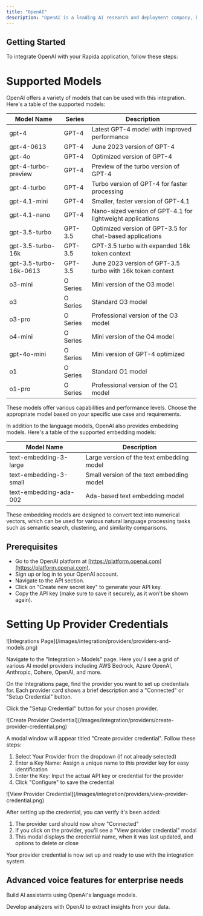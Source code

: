 ```yaml
---
title: "OpenAI"
description: "OpenAI is a leading AI research and deployment company, known for its advanced language models like GPT-3 and GPT-4."
---
```


## Getting Started

To integrate OpenAI with your Rapida application, follow these steps:

# Supported Models

OpenAI offers a variety of models that can be used with this integration. Here's a table of the supported models:

| Model Name             | Series   | Description                                                |
| ---------------------- | -------- | ---------------------------------------------------------- |
| gpt-4                  | GPT-4    | Latest GPT-4 model with improved performance               |
| gpt-4-0613             | GPT-4    | June 2023 version of GPT-4                                 |
| gpt-4o                 | GPT-4    | Optimized version of GPT-4                                 |
| gpt-4-turbo-preview    | GPT-4    | Preview of the turbo version of GPT-4                      |
| gpt-4-turbo            | GPT-4    | Turbo version of GPT-4 for faster processing               |
| gpt-4.1-mini           | GPT-4    | Smaller, faster version of GPT-4.1                         |
| gpt-4.1-nano           | GPT-4    | Nano-sized version of GPT-4.1 for lightweight applications |
| gpt-3.5-turbo          | GPT-3.5  | Optimized version of GPT-3.5 for chat-based applications   |
| gpt-3.5-turbo-16k      | GPT-3.5  | GPT-3.5 turbo with expanded 16k token context              |
| gpt-3.5-turbo-16k-0613 | GPT-3.5  | June 2023 version of GPT-3.5 turbo with 16k token context  |
| o3-mini                | O Series | Mini version of the O3 model                               |
| o3                     | O Series | Standard O3 model                                          |
| o3-pro                 | O Series | Professional version of the O3 model                       |
| o4-mini                | O Series | Mini version of the O4 model                               |
| gpt-4o-mini            | O Series | Mini version of GPT-4 optimized                            |
| o1                     | O Series | Standard O1 model                                          |
| o1-pro                 | O Series | Professional version of the O1 model                       |

These models offer various capabilities and performance levels. Choose the appropriate model based on your specific use case and requirements.

In addition to the language models, OpenAI also provides embedding models. Here's a table of the supported embedding models:

| Model Name             | Description                               |
| ---------------------- | ----------------------------------------- |
| text-embedding-3-large | Large version of the text embedding model |
| text-embedding-3-small | Small version of the text embedding model |
| text-embedding-ada-002 | Ada-based text embedding model            |

These embedding models are designed to convert text into numerical vectors, which can be used for various natural language processing tasks such as semantic search, clustering, and similarity comparisons.

## Prerequisites

- Go to the OpenAI platform at [https://platform.openai.com](https://platform.openai.com).
- Sign up or log in to your OpenAI account.
- Navigate to the API section.
- Click on "Create new secret key" to generate your API key.
- Copy the API key (make sure to save it securely, as it won't be shown again).

# Setting Up Provider Credentials

<Steps>
<Step title="Access the Integrations Page">
![Integrations Page](/images/integration/providers/providers-and-models.png)

Navigate to the "Integration > Models" page. Here you'll see a grid of various AI model providers including AWS Bedrock, Azure OpenAI, Anthropic, Cohere, OpenAI, and more.

</Step>

<Step title="Select a Provider">
On the Integrations page, find the provider you want to set up credentials for. Each provider card shows a brief description and a "Connected" or "Setup Credential" button.

Click the "Setup Credential" button for your chosen provider.

</Step>

<Step title="Create Provider Credential">
![Create Provider Credential](/images/integration/providers/create-provider-credential.png)

A modal window will appear titled "Create provider credential". Follow these steps:

1. Select Your Provider from the dropdown (if not already selected)
2. Enter a Key Name: Assign a unique name to this provider key for easy identification
3. Enter the Key: Input the actual API key or credential for the provider
4. Click "Configure" to save the credential

</Step>

<Step title="Verify Credential Setup">
![View Provider Credential](/images/integration/providers/view-provider-credential.png)

After setting up the credential, you can verify it's been added:

1. The provider card should now show "Connected"
2. If you click on the provider, you'll see a "View provider credential" modal
3. This modal displays the credential name, when it was last updated, and options to delete or close

</Step>
</Steps>

Your provider credential is now set up and ready to use with the integration system.

## Advanced voice features for enterprise needs

<CardGroup cols={2}>
  <Card title="Create Assistant" icon="robot" href="/assistants/openai">
    <p className="text-sm mt-2 leading-none">
      Build AI assistants using OpenAI's language models.
    </p>
  </Card>
  <Card
    title="Create Analyzer"
    icon="magnifying-glass-chart"
    href="/analyzers/openai"
  >
    <p className="text-sm mt-2 leading-none">
      Develop analyzers with OpenAI to extract insights from your data.
    </p>
  </Card>
</CardGroup>
